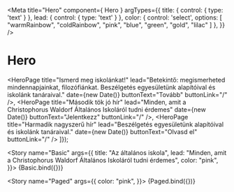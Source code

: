 <!-- header.stories.mdx -->



<Meta
  title="Hero"
  component={ Hero }
  argTypes={{
    title: {
      control: { type: 'text' }
    },
    lead: {
      control: { type: 'text' }
    },
    color: {
      control: 'select', options: [ "warmRainbow", "coldRainbow", "pink", "blue", "green", "gold", "lilac" ]
    },
  }}
/>

# Hero

  <HeroPage
    title="Ismerd meg iskolánkat!"
    lead="Betekintő: megismerheted mindennapjainkat, filozófiánkat. Beszélgetés egyesületünk alapítóival és iskolánk tanáraival."
    date={new Date()}
    buttonText="Tovább"
    buttonLink="/"
  />,
  <HeroPage
    title="Második tök jó hír"
    lead="Minden, amit a Christophorus Waldorf Általános Iskoláról tudni érdemes"
    date={new Date()}
    buttonText="Jelentkezz"
    buttonLink="/"
  />,
  <HeroPage
    title="Harmadik nagyszerű hír"
    lead="Beszélgetés egyesületünk alapítóival és iskolánk tanáraival."
    date={new Date()}
    buttonText="Olvasd el"
    buttonLink="/"
  />
]}</Hero>);

<Story name="Basic" args={{
  title: "Az általános iskola",
  lead: "Minden, amit a Christophorus Waldorf Általános Iskoláról tudni érdemes",
  color: "pink",
}}>
  {Basic.bind({})}
</Story>

<Story name="Paged" args={{
  color: "pink",
}}>
  {Paged.bind({})}
</Story>
